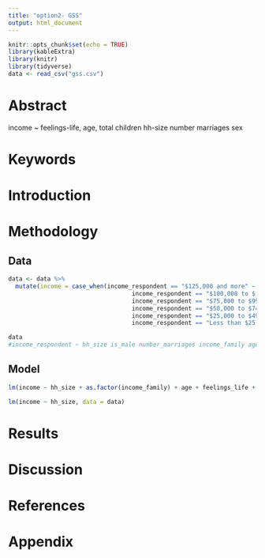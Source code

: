 ```yaml
---
title: "option2- GSS"
output: html_document
---
```


```r
knitr::opts_chunk$set(echo = TRUE)
library(kableExtra)
library(knitr)
library(tidyverse)
data <- read_csv("gss.csv")
```

# Abstract

income ~ feelings-life, age, total children hh-size number marriages sex 

# Keywords



# Introduction

# Methodology

## Data
```r
data <- data %>% 
  mutate(income = case_when(income_respondent == "$125,000 and more" ~ 125000.00, 
                                   income_respondent == "$100,000 to $ 124,999" ~ 112499.50, 
                                   income_respondent == "$75,000 to $99,999" ~ 87499.50, 
                                   income_respondent == "$50,000 to $74,999" ~ 62499.50, 
                                   income_respondent == "$25,000 to $49,999" ~37499.50, 
                                   income_respondent == "Less than $25,000" ~ 12500.00))

data
#income_respondent ~ hh_size is_male number_marriages income_family age feelings_life total_children average_hours_worked
```

## Model
```r
lm(income ~ hh_size + as.factor(income_family) + age + feelings_life + total_children + as.factor(average_hours_worked), data = data)

lm(income ~ hh_size, data = data)
```

# Results 

# Discussion


# References

# Appendix